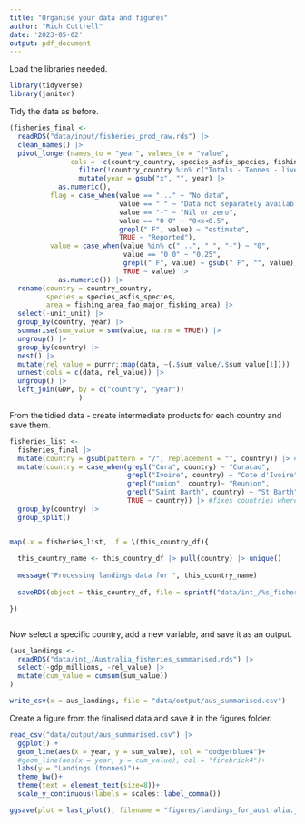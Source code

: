 ```yaml
---
title: "Organise your data and figures"
author: "Rich Cottrell"
date: '2023-05-02'
output: pdf_document
---
```


Load the libraries needed.

```r

library(tidyverse)
library(janitor)

```

Tidy the data as before.

```r


(fisheries_final <- 
  readRDS("data/input/fisheries_prod_raw.rds") |> 
  clean_names() |> 
  pivot_longer(names_to = "year", values_to = "value", 
               cols = -c(country_country, species_asfis_species, fishing_area_fao_major_fishing_area, unit_unit)) |> 
                 filter(!country_country %in% c("Totals - Tonnes - live weight",   "Totals - Number" , "FAO. 2019. Fishery and Aquaculture Statistics. Global capture production 1950-2017 (FishstatJ). In: FAO Fisheries and Aquaculture Department [online]. Rome. Updated 2019. www.fao.org/fishery/statistics/software/fishstatj/en")) |> 
                 mutate(year = gsub("x", "", year) |>    
            as.numeric(),                   
          flag = case_when(value == "..." ~ "No data",                      
                           value == " " ~ "Data not separately available",
                           value == "-" ~ "Nil or zero",                 
                           value == "0 0" ~ "0<x<0.5",
                           grepl(" F", value) ~ "estimate",
                           TRUE ~ "Reported"),                          
          value = case_when(value %in% c("...", " ", "-") ~ "0",        
                            value == "0 0" ~ "0.25",                    
                            grepl(" F", value) ~ gsub(" F", "", value), 
                            TRUE ~ value) |>                         
            as.numeric()) |> 
  rename(country = country_country,
         species = species_asfis_species,
         area = fishing_area_fao_major_fishing_area) |> 
  select(-unit_unit) |> 
  group_by(country, year) |> 
  summarise(sum_value = sum(value, na.rm = TRUE)) |> 
  ungroup() |> 
  group_by(country) |> 
  nest() |> 
  mutate(rel_value = purrr::map(data, ~(.$sum_value/.$sum_value[1]))) |> 
  unnest(cols = c(data, rel_value)) |> 
  ungroup() |> 
  left_join(GDP, by = c("country", "year")) 
                 )

```

From the tidied data - create intermediate products for each country and save them.

```r


fisheries_list <- 
  fisheries_final |> 
  mutate(country = gsub(pattern = "/", replacement = "", country)) |> #remove forward slashes from country names because R thinks these are part of the file path
  mutate(country = case_when(grepl("Cura", country) ~ "Curacao",
                             grepl("Ivoire", country) ~ "Cote d'Ivoire",
                             grepl("union", country)~ "Reunion",
                             grepl("Saint Barth", country) ~ "St Barth",
                             TRUE ~ country)) |> #fixes countries where special symbols have corrupted
  group_by(country) |> 
  group_split()


map(.x = fisheries_list, .f = \(this_country_df){
  
  this_country_name <- this_country_df |> pull(country) |> unique()
  
  message("Processing landings data for ", this_country_name)
  
  saveRDS(object = this_country_df, file = sprintf("data/int_/%s_fisheries_summarised.rds", this_country_name))

})



```

Now select a specific country, add a new variable, and save it as an output.

```r

(aus_landings <- 
  readRDS("data/int_/Australia_fisheries_summarised.rds") |> 
  select(-gdp_millions, -rel_value) |> 
  mutate(cum_value = cumsum(sum_value))
)

write_csv(x = aus_landings, file = "data/output/aus_summarised.csv")


```

Create a figure from the finalised data and save it in the figures folder.

```r

read_csv("data/output/aus_summarised.csv") |> 
  ggplot() +
  geom_line(aes(x = year, y = sum_value), col = "dodgerblue4")+
  #geom_line(aes(x = year, y = cum_value), col = "firebrick4")+
  labs(y = "Landings (tonnes)")+
  theme_bw()+
  theme(text = element_text(size=8))+
  scale_y_continuous(labels = scales::label_comma())

ggsave(plot = last_plot(), filename = "figures/landings_for_australia.jpg", device = "jpg", dpi = 600, width = 9, height = 7, units = "cm")
  
  

```
